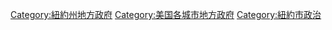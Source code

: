 [[Category:紐約州地方政府|Category:紐約州地方政府]]
[[Category:美国各城市地方政府|Category:美国各城市地方政府]]
[[Category:紐約市政治|Category:紐約市政治]]